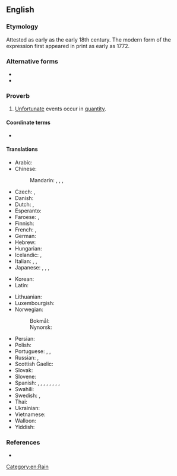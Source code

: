 ==English==

===Etymology===
Attested as early as the early 18th century. The modern form of the expression first appeared in print as early as 1772. {{seeCites|en}}

===Alternative forms===
* {{alter|en|it never rains but that it pours}}
* {{alter|en|when it rains, it pours}}

===Proverb===
{{en-proverb}}

# [[unfortunate|Unfortunate]] events occur in [[quantity]].
#: {{syn|en|misfortunes never come singly}}

====Coordinate terms====
* {{l|en|bad things come in threes}}

====Translations====
{{trans-top|unfortunate events occur in quantity}}
* Arabic: {{t|ar|الْمَصَائِبُ لَا تَأْتِي فُرَادَى|lit=misfortunes do not come alone}}
* Chinese:
*: Mandarin: {{t+|cmn|屋漏偏逢連夜雨}}, {{t+|cmn|屋漏偏逢连夜雨|tr=wū lòu piān féng liányè yǔ|lit=when the roof is leaking, that's when you'll get several continuous nights of rain}}, {{t+|cmn|禍不單行}}, {{t+|cmn|祸不单行|tr=huòbùdānxíng|lit=disasters do not come alone}}
* Czech: {{qualifier|vulgar}} {{t|cs|když se to sere, tak se to sere|lit=when it shits, then it shits}}, {{t|cs|neštěstí nechodí nikdy samo }}
* Danish: {{t|da|en ulykke kommer sjældent alene|lit=a misfortune seldom comes alone}}
* Dutch: {{t|nl|een ongeluk komt zelden alleen|lit=a misfortune seldom comes alone}}, {{t|nl|een ongeluk komt nooit alleen|lit=a misfortune never comes alone}}
* Esperanto: {{t|eo|malfeliĉo malofte venas sole|lit=a misfortune seldom comes alone}}
* Faroese: {{t|fo|sjáldan er ein báran støk|lit=a wave seldome comes alone}}, {{t|fo| har ein skriðan er lopin er onnur væntandi|lit=when one landslide is over, another is waiting}}
* Finnish: {{t|fi|kaikki on vastaan, vain saha puoltaa|lit=everything is against [me], only the saw pulls}}
* French: {{t+|fr|un malheur ne vient jamais seul|lit=a misfortune never comes alone}}, {{t|fr|un malheur n'arrive jamais seul}}
* German: {{t+|de|ein Unglück kommt selten allein|lit=a misfortune seldom comes alone}}
* Hebrew: {{t|he|צָרוֹת בָּאוֹת בִּצְרוֹרוֹת|tr=tzarót ba'ót bi-tz'rorót|lit=misfortunes come in packages}}
* Hungarian: {{t+|hu|a baj nem jár egyedül|lit=trouble does not come alone}}
* Icelandic: {{t+|is|sjaldan er ein báran stök|lit=a wave seldome comes alone}}, {{t+|is|það er ýmist of eða van|lit=it is either too much or too little}}
* Italian: {{t|it|i guai non vengono mai da soli|lit=misfortunes never come alone}}, {{t|it|piove sul bagnato|lit=it rains on the wet}}, {{t|it|al peggio non c'è mai fine|lit=there is no ending to worse}}
* Japanese: {{t|ja|踏んだり蹴ったり|tr=ふんだりけったり, fundari-kettari|lit=we often tread on and we often bump off}}, {{t+|ja|泣きっ面に蜂|tr=なきっつらにはち, nakittsura ni hachi|lit=a wasp on a tearful face}}, {{t+|ja|弱り目に祟り目|tr=よわりめにたたりめ, yowari me ni tatari me|lit=in times of weakness, evil eyes}}, {{t|ja|降れば土砂降り|tr=ふればどしゃぶり, fureba doshaburi|lit=if it rains, it pours}}
{{trans-mid}}
* Korean: {{t-needed|ko}}
* Latin:
*: {{t|la|aliud ex aliō malum|lit=one trouble after another}}
*: {{t|la|nūlla calamitās sōla|lit=no misfortune is alone}}
*: {{t|la|Fortūna obesse nūllī contenta est semel|lit=Fortune is never satisfied with hurting a man just once}}
*: {{t|la|aliō relinquente flūctū alius excēpit|lit=one wave was letting me go, another one snatched me}}
*: {{t|la|dolor dolōrem trūdit et metus metum|lit=one sorrow presses hard on another, and one fear on another fear}}
* Lithuanian: {{t|lt|bėda viena nevaikšto|lit=trouble does not come alone}}
* Luxembourgish: {{t|lb|en Ongléck kënnt seelen eleng|lit=a misfortune seldom comes alone}}
* Norwegian:
*: Bokmål: {{t+|nb|en ulykke kommer sjelden alene|lit=a misfortune seldom comes alone}}
*: Nynorsk: {{t|nn|ei ulykke kjem sjeldan aleine|lit=a misfortune seldom comes alone}}
* Persian: {{t-needed|fa}}
* Polish: {{t+|pl|nieszczęścia chodzą parami|lit=misfortunes walk in pairs}}
* Portuguese: {{t|pt|um mal nunca vem só}}, {{t|pt|uma desgraça nunca vem sozinha}}, {{t|pt|uma desgraça nunca vem só|lit=a misfortune never comes alone}}
* Russian: {{t+|ru|пришла́ беда́ — отворя́й воро́та|lit=when the trouble comes, open the gate}}, {{t+|ru|беда́ одна́ не хо́дит|lit=trouble does not come alone}}
* Scottish Gaelic: {{t|gd|nuair a thig air duine, thig air uile|lit=when it befalls one, it befalls all}}
* Slovak: {{t|sk|nešťastie nechodí samo}}
* Slovene: {{t|sl| nesreča ne pride nikoli sama}}
* Spanish: {{t|es|las desgracias nunca vienen solas|lit=misfortunes never come alone}}, {{t|es|cuando llueve, diluvia|lit=when it rains, it pours}}, {{t|es|llueve sobre mojado|lit=it rains on the wet}}, {{t|es|si no quieres caldo, taza y media|lit=if you do not want broth, a bowl and a half}}, {{t|es|llueve sobre mojado}}, {{t|es|a perro flaco, todo son pulgas}}, {{t|es|montar un circo y crecerle los enanos}}, {{t|es|¿No querías caldo? ¡Pues toma dos tazas!}}, {{t|es|si no quieres caldo, taza y media}}
* Swahili: {{t-needed|sw}}
* Swedish: {{t|sv|en olycka kommer sällan ensam|lit=a misfortune seldom comes alone}}, {{t|sv|när det regnar så öser det ner|lit=when it rains, it pours}}
* Thai: {{t+|th|ความวัวไม่ทันหาย ความควายเข้ามาแทรก|tr=kwaam-wuua-mâi-tan-hǎai kwaam-kwaai-kâo-maa-sɛ̂ɛk|lit=the condition of cows does not yet cease, the condition of buffaloes comes in to join}}
* Ukrainian: {{t|uk|бі́да ні́коли сама́ не хо́дить|lit=trouble does not come alone}}
* Vietnamese: {{t+|vi|họa vô đơn chí}}
* Walloon: {{t+|wa|on måleur ni vént måy tot seu|lit=a misfortune never comes alone}}
* Yiddish: {{t-needed|yi}}
{{trans-bottom}}

===References===
* {{cite-book
|author=Gregory Y. Titelman
|title=Random House Dictionary of Popular Proverbs and Sayings
|year=1996
|ISBN=0-679-44554-4
|page=172}}

[[Category:en:Rain]]
{{catlangname|en|terms with placeholder "it"}}